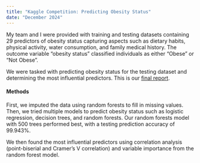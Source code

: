 ```yaml
---
title: "Kaggle Competition: Predicting Obesity Status"
date: "December 2024"
---
```


My team and I were provided with training and testing datasets containing 29 predictors of obesity status capturing aspects such as dietary habits, physical activity, water consumption, and family medical history. The outcome variable "obesity status" classified individuals as either "Obese" or "Not Obese".

We were tasked with predicting obesity status for the testing dataset and determining the most influential predictors. This is our [final report](Stats101C_Final_Paper.pdf).

#### Methods 

First, we imputed the data using random forests to fill in missing values. Then, we tried multiple models to predict obesity status such as logistic regression, decision trees, and random forests. Our random forests model with 500 trees performed best, with a testing prediction accuracy of 99.943%.

We then found the most influential predictors using correlation analysis (point-biserial and Cramer's V correlation) and variable importance from the random forest model.

#### 
					

				

			

		

	
